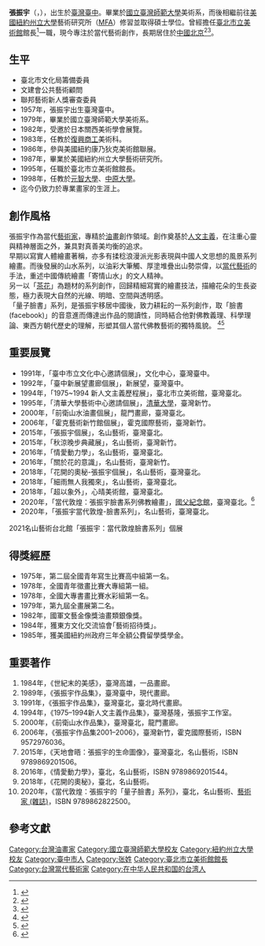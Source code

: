 {{Multiple issues|
{{Newsrelease|time=2020-07-23T12:27:13+00:00}}
{{Tone|time=2020-07-23T12:27:13+00:00}}
{{Refimprove|time=2020-07-23T12:27:13+00:00}}
{{Notability Unreferenced |time=2020-07-30T03:02:25+00:00}}
}}

{{Infobox Person
| name = 張振宇<br />Chang Chen-Yu
| image = 2016 artist Chang Chen-Yu portrait.jpg
| caption = 張振宇肖像
| birth_date = {{birth date and age|mf=yes|1957|3|31}}
| birth_place ={{ROC|臺灣省}}[[臺中市_(省轄市)|臺中市]]
| nationality = {{ROC}}
| alma_mater = {{plainlist|
*[[國立臺灣師範大學|國立臺灣師範大學]]
*[[紐約州立大學|紐約州立大學]]
}}
| residence= {{PRC}}[[北京市|北京市]][[宋莊鎮_(北京市)|宋莊鎮]]
}}

'''張振宇'''（{{lang-en|Chang Chen-Yu}}，{{bd|1957年|3月11日|catIdx= Chang Chen-Yu }}），出生於[[臺灣|臺灣]][[臺中|臺中]]。畢業於[[國立臺灣師範大學|國立臺灣師範大學]]美術系，而後相繼前往[[美國|美國]][[紐約州立大學|紐約州立大學]]藝術研究所（[[藝術創作碩士|MFA]]）修習並取得碩士學位。曾經擔任[[臺北市立美術館|臺北市立美術館]]館長<ref>{{Cite web|title=臺北市立美術館大事紀|url=https://www.tfam.museum/Common/editor.aspx?id=82&ddlLang=zh-tw|accessdate=2020-08-05|author=|date=|format=|publisher=臺北市立美術館|language=|archive-date=2021-10-29|archive-url=https://web.archive.org/web/20211029012959/https://www.tfam.museum/Common/editor.aspx?id=82&ddlLang=zh-tw|dead-url=no}}</ref>一職，現今專注於當代藝術創作，長期居住於[[中華人民共和國|中國]][[北京市|北京]]<ref>{{cite web  |url=https://www.mingshanart.com/-chang-chen-yu  |title=張振宇  |publisher=名山藝術  |accessdate=2020-07-14  |archive-date=2020-07-14  |archive-url=https://web.archive.org/web/20200714155038/https://www.mingshanart.com/-chang-chen-yu  |dead-url=no  }}</ref><ref>{{cite web  |url=https://artemperor.tw/artist/3694  |title=張振宇  |publisher=非池中藝術網  |accessdate=2020-07-14  |archive-date=2021-02-26  |archive-url=https://web.archive.org/web/20210226215204/https://artemperor.tw/artist/3694  |dead-url=no  }}</ref>。

==生平==
*臺北市文化局籌備委員
*文建會公共藝術顧問
*聯邦藝術新人獎審查委員
*1957年，張振宇出生臺灣臺中。
*1979年，畢業於國立臺灣師範大學美術系。
*1982年，受邀於日本關西美術學會展覽。
*1983年，任教於[[新北市私立復興高級商工職業學校|復興商工]]美術科。
*1986年，參與美國紐約康乃狄克美術館聯展。
*1987年，畢業於美國紐約州立大學藝術研究所。
*1995年，任職於臺北市立美術館館長。
*1998年，任教於[[元智大學|元智大學]]、[[中原大學|中原大學]]。
*迄今仍致力於專業畫家的生涯上。

==創作風格==
張振宇作為當代[[藝術家|藝術家]]，專精於[[油畫|油畫]]創作領域。創作奠基於[[人文主義|人文主義]]，在注重心靈與精神層面之外，兼具對真善美均衡的追求。<br>

早期以寫實人體繪畫著稱，亦多有揉稔浪漫派光影表現與中國人文思想的風景系列繪畫。而後發展的山水系列，以油彩大筆觸、厚塗堆疊出山勢崇偉，以[[當代藝術|當代藝術]]的手法，重述中國傳統繪畫「寄情山水」的文人精神。<br>

另一以「[[茶花|茶花]]」為題材的系列創作，回歸精細寫實的繪畫技法，描繪花朵的生長姿態，極力表現大自然的光線、明暗、空間與透明感。<br>

「量子臉書」系列，是張振宇移居中國後，致力耕耘的一系列創作，取「臉書(facebook)」的音意進而傳達出作品的閱讀性，同時結合他對佛教義理、科學理論、東西方朝代歷史的理解，形塑其個人當代佛教藝術的獨特風貌。
<ref>{{cite web|url=https://www.deoa.org.tw/artist_info.php?art_no=463  |title=台灣當代藝術家-張振宇 |publisher=藝術資料庫  |accessdate=2020-07-14 }}</ref><ref>{{cite web  |url=https://event.culture.tw/YATSEN/portal/Registration/C0103MAction?useLanguage=tw&actId=00586&request_locale=tw  |title=當代敦煌-張振宇臉書系列佛教繪畫  |publisher=國立國父紀念館  |accessdate=2020-07-14  |archive-date=2020-07-14  |archive-url=https://web.archive.org/web/20200714121158/https://event.culture.tw/YATSEN/portal/Registration/C0103MAction?useLanguage=tw&actId=00586&request_locale=tw  |dead-url=no  }}</ref>

==重要展覽==
*1991年，「臺中市立文化中心邀請個展」，文化中心，臺灣臺中。
*1992年，「臺中新展望畫廊個展」，新展望，臺灣臺中。
*1994年，「1975~1994 新人文主義歷程展」，臺北市立美術館，臺灣臺北。
*1995年，「清華大學藝術中心邀請個展」，[[國立清華大學|清華大學]]，臺灣新竹。
*2000年，「前衛山水油畫個展」，龍門畫廊，臺灣臺北。
*2006年，「霍克藝術新竹館個展」，霍克國際藝術，臺灣新竹。
*2015年，「張振宇個展」，名山藝術，臺灣臺北。
*2015年，「秋涼晚步典藏展」，名山藝術，臺灣新竹。
*2016年，「情愛動力學」，名山藝術，臺灣臺北。
*2016年，「關於花的意識」，名山藝術，臺灣新竹。
*2018年，「花開的奧秘-張振宇個展」，名山藝術，臺灣臺北。
*2018年，「細雨無人我獨來」，名山藝術，臺灣臺北。
*2018年，「超以象外」，心晴美術館，臺灣臺北。
*2020年，「當代敦煌：張振宇臉書系列佛教繪畫」，[[國立國父紀念館|國父紀念館]]，臺灣臺北。<ref>{{cite web  |url=https://www.merit-times.com.tw/NewsPage.aspx?unid=586727  |title=觀音授鉞斧 張振宇創佛陀臉書  |publisher=[[人間福報|人間福報]]  |accessdate=2020-05-29  |archive-date=2020-06-04  |archive-url=https://web.archive.org/web/20200604020009/https://www.merit-times.com.tw/NewsPage.aspx?unid=586727  |dead-url=no  }}</ref>
*2020年，「張振宇當代敦煌-臉書系列」，名山藝術，臺灣臺北。
2021名山藝術台北館「張振宇：當代敦煌臉書系列」個展

==得獎經歷==
*1975年，第二屆全國青年寫生比賽高中組第一名。
*1978年，全國青年徵畫比賽大專組第一組。
*1978年，全國大專書畫比賽水彩組第一名。
*1979年，第九屆全畫展第二名。
*1982年，國軍文藝金像獎油畫類銀像獎。
*1984年，獲東方文化交流協會｢藝術招待獎｣。
*1985年，獲美國紐約州政府三年全額公費留學獎學金。

==重要著作==
#1984年，《世紀末的美感》，臺灣高雄，一品畫廊。
#1989年，《張振宇作品集》，臺灣臺中，現代畫廊。
#1991年，《張振宇作品集》，臺灣臺北，臺北時代畫廊。
#1994年，《1975–1994新人文主義作品集》，臺灣基隆，張振宇工作室。
#2000年，《前衛山水作品集》，臺灣臺北，龍門畫廊。
#2006年，《張振宇作品集2001–2006》，臺灣新竹，霍克國際藝術，ISBN 9572976036。
#2015年，《天地會晤：張振宇的生命圖像》，臺灣臺北，名山藝術，ISBN 9789869201506。
#2016年，《情愛動力學》，臺北，名山藝術，ISBN 9789869201544。
#2018年，《花開的奧秘》，臺北，名山藝術。
#2020年，《當代敦煌：張振宇的「量子臉書」系列》，臺北，名山藝術、[[藝術家_(雜誌)|藝術家 (雜誌)]]，ISBN 9789862822500。

==參考文獻==
{{Reflist|25em}}

[[Category:台灣油畫家|Category:台灣油畫家]]
[[Category:國立臺灣師範大學校友|Category:國立臺灣師範大學校友]]
[[Category:紐約州立大學校友|Category:紐約州立大學校友]]
[[Category:臺中市人|Category:臺中市人]]
[[Category:张姓|Category:张姓]]
[[Category:臺北市立美術館館長|Category:臺北市立美術館館長]]
[[Category:台灣當代藝術家|Category:台灣當代藝術家]]
[[Category:在中华人民共和国的台湾人|Category:在中华人民共和国的台湾人]]